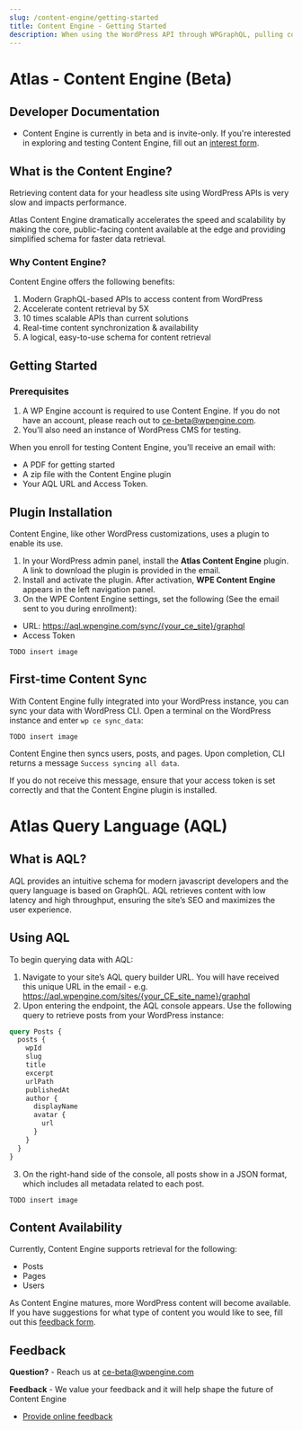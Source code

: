 ```yaml
---
slug: /content-engine/getting-started
title: Content Engine - Getting Started
description: When using the WordPress API through WPGraphQL, pulling content from WordPress can be slow and cumbersome. Content Engine increases the speed from which your front-end applications retrieve WordPress content.
---
```


# Atlas - Content Engine (Beta)

## Developer Documentation

- Content Engine is currently in beta and is invite-only. If you're interested in exploring and testing Content Engine, fill out an [interest form](https://docs.google.com/forms/d/e/1FAIpQLSeFKjb1i1t8dbXIQd35NDzoSNKpx_1nWuf72FXmbj9WYAqLYw/viewform).

## What is the Content Engine?

Retrieving content data for your headless site using WordPress APIs is very slow and impacts performance.

Atlas Content Engine dramatically accelerates the speed and scalability by making the core, public-facing content available at the edge and providing simplified schema for faster data retrieval.

### Why Content Engine?

Content Engine offers the following benefits:

1. Modern GraphQL-based APIs to access content from WordPress
2. Accelerate content retrieval by 5X
3. 10 times scalable APIs than current solutions
4. Real-time content synchronization & availability
5. A logical, easy-to-use schema for content retrieval

## Getting Started

### Prerequisites

1. A WP Engine account is required to use Content Engine.
   If you do not have an
   account, please reach out to [ce-beta@wpengine.com](mailto:ce-beta@wpengine.com).
2. You’ll also need an instance of WordPress CMS for testing.

When you enroll for testing Content Engine, you’ll receive an email with:

- A PDF for getting started
- A zip file with the Content Engine plugin
- Your AQL URL and Access Token.

## Plugin Installation

Content Engine, like other WordPress customizations, uses a plugin to enable its use.

1. In your WordPress admin panel, install the **Atlas Content Engine** plugin. A link to download the plugin is provided in the email.
2. Install and activate the plugin. After activation, **WPE Content Engine** appears in the left navigation panel.
3. On the WPE Content Engine settings, set the following (See the email sent to you during enrollment):

- URL: https://aql.wpengine.com/sync/{your_ce_site}/graphql
- Access Token

```
TODO insert image
```

## First-time Content Sync

With Content Engine fully integrated into your WordPress instance, you can sync your data with
WordPress CLI. Open a terminal on the WordPress instance and enter `wp ce sync_data`:

```
TODO insert image
```

Content Engine then syncs users, posts, and pages. Upon completion, CLI returns a message `Success syncing all data`.

If you do not receive this message, ensure that your access token is set correctly and that the Content Engine plugin is installed.

# Atlas Query Language (AQL)

## What is AQL?

AQL provides an intuitive schema for modern javascript developers and the query language is based on GraphQL. AQL retrieves content with low latency and high throughput, ensuring the site’s SEO and maximizes the user experience.

## Using AQL

To begin querying data with AQL:

1. Navigate to your site’s AQL query builder URL. You will have received this unique URL in the email - e.g. https://aql.wpengine.com/sites/{your_CE_site_name}/graphql
2. Upon entering the endpoint, the AQL console appears. Use the following query to retrieve posts from your WordPress instance:

```graphql
query Posts {
  posts {
    wpId
    slug
    title
    excerpt
    urlPath
    publishedAt
    author {
      displayName
      avatar {
        url
      }
    }
  }
}
```

3. On the right-hand side of the console, all posts show in a JSON format, which includes all metadata related to each post.

```
TODO insert image
```

## Content Availability

Currently, Content Engine supports retrieval for the following:

- Posts
- Pages
- Users

As Content Engine matures, more WordPress content will become available. If you have suggestions for what type of content you would like to see, fill out this [feedback form](https://docs.google.com/forms/d/e/1FAIpQLSecvuZ_EMiTIOlTSwcW1JnPQcFbAcCOwGlhURkzBI8Ps9vFzA/viewform).

## Feedback

**Question?** - Reach us at [ce-beta@wpengine.com](mailto:ce-beta@wpengine.com)

**Feedback** - We value your feedback and it will help shape the future of Content Engine

- [Provide online feedback](https://docs.google.com/forms/d/e/1FAIpQLSecvuZ_EMiTIOlTSwcW1JnPQcFbAcCOwGlhURkzBI8Ps9vFzA/viewform)
